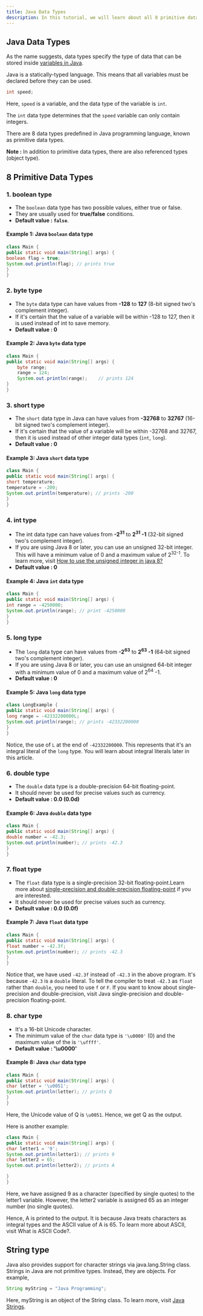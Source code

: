 ```yaml
---
title: Java Data Types
description: In this tutorial, we will learn about all 8 primitive data types in Java with the help of examples.
---
```




## Java Data Types

As the name suggests, data types specify the type of data that can be stored inside [variables in Java](/docs/variables-and-literals).

Java is a statically-typed language. This means that all variables must be declared before they can be used.

```java
int speed;
```

Here, `speed` is a variable, and the data type of the variable is `int`.

The `int` data type determines that the `speed` variable can only contain integers.

There are 8 data types predefined in Java programming language, known as primitive data types.

<TipInfo>

  **Note :** In addition to primitive data types, there are also referenced
  types (object type).

</TipInfo>

## 8 Primitive Data Types

 ### 1. boolean type

   - The `boolean` data type has two possible values, either true or false.
   - They are usually used for **true/false** conditions.
   - **Default value : `false`**.

   #### Example 1: Java `boolean` data type

   ```java
   class Main {
   public static void main(String[] args) {
   boolean flag = true;
   System.out.println(flag); // prints true
   }
   }
   ```

### 2. byte type

   - The `byte` data type can have values from **-128** to **127** (8-bit signed two's complement integer).
   - If it's certain that the value of a variable will be within -128 to 127, then it is used instead of int to save memory.
   - **Default value : 0**

   #### Example 2: Java `byte` data type

   ```java
   class Main {
   public static void main(String[] args) {
       byte range;
       range = 124;
       System.out.println(range);    // prints 124
   }
   }
   ```

### 3. short type

   - The `short` data type in Java can have values from **-32768** to **32767** (16-bit signed two's complement integer).
   - If it's certain that the value of a variable will be within -32768 and 32767, then it is used instead of other integer data types (`int`, `long`).
   - **Default value : 0**

   #### Example 3: Java `short` data type

   ```java
   class Main {
   public static void main(String[] args) {
   short temperature;
   temperature = -200;
   System.out.println(temperature); // prints -200
   }
   }
   ```

### 4. int type

   - The int data type can have values from **-2<sup>31</sup>** to **2<sup>31</sup> -1** (32-bit signed two's complement integer).
   - If you are using Java 8 or later, you can use an unsigned 32-bit integer. This will have a minimum value of 0 and a maximum value of 2<sup>32-1</sup>. To learn more, visit [How to use the unsigned integer in java 8?](http://stackoverflow.com/questions/25556017/how-to-use-the-unsigned-integer-in-java-8)
   - **Default value : 0**

   #### Example 4: Java `int` data type

   ```java
   class Main {
   public static void main(String[] args) {
   int range = -4250000;
   System.out.println(range); // print -4250000
   }
   }
   ```

### 5. long type

   - The `long` data type can have values from **-2<sup>63</sup>** to **2<sup>63</sup> -1** (64-bit signed two's complement integer).
   - If you are using Java 8 or later, you can use an unsigned 64-bit integer with a minimum value of 0 and a maximum value of 2<sup>64</sup> -1.
   - **Default value : 0**

   #### Example 5: Java `long` data type

   ```java
   class LongExample {
   public static void main(String[] args) {
   long range = -42332200000L;
   System.out.println(range); // prints -42332200000
   }
   }
   ```

   Notice, the use of `L` at the end of `-42332200000`. This represents that it's an integral literal of the `long` type. You will learn about integral literals later in this article.

### 6. double type

   - The `double` data type is a double-precision 64-bit floating-point.
   - It should never be used for precise values such as currency.
   - **Default value : 0.0 (0.0d)**

   #### Example 6: Java `double` data type

   ```java
   class Main {
   public static void main(String[] args) {
   double number = -42.3;
   System.out.println(number); // prints -42.3
   }
   }
   ```

### 7. float type

   - The `float` data type is a single-precision 32-bit floating-point.Learn more about [single-precision and double-precision floating-point](http://stackoverflow.com/questions/801117/whats-the-difference-between-a-single-precision-and-double-precision-floating-p) if you are interested.
   - It should never be used for precise values such as currency.
   - **Default value : 0.0 (0.0f)**

   #### Example 7: Java `float` data type

   ```java highlight=3
   class Main {
   public static void main(String[] args) {
   float number = -42.3f;
   System.out.println(number); // prints -42.3
   }
   }
   ```

   Notice that, we have used `-42.3f` instead of `-42.3` in the above program. It's because `-42.3` is a `double` literal.
   To tell the compiler to treat `-42.3` as `float` rather than `double`, you need to use `f` or `F`.
   If you want to know about single-precision and double-precision, visit Java single-precision and double-precision floating-point.

### 8. char type

   - It's a 16-bit Unicode character.
   - The minimum value of the `char` data type is `'\u0000'` (0) and the maximum value of the is `'\uffff'`.
   - **Default value : '\u0000'**

   #### Example 8: Java `char` data type

   ```java
   class Main {
   public static void main(String[] args) {
   char letter = '\u0051';
   System.out.println(letter); // prints Q
   }
   }
   ```

   Here, the Unicode value of Q is `\u0051`. Hence, we get Q as the output.

   Here is another example:

   ```java
   class Main {
   public static void main(String[] args) {
   char letter1 = '9';
   System.out.println(letter1); // prints 9
   char letter2 = 65;
   System.out.println(letter2); // prints A

   }
   }
   ```

Here, we have assigned 9 as a character (specified by single quotes) to the letter1 variable. However, the letter2 variable is assigned 65 as an integer number (no single quotes).

Hence, A is printed to the output. It is because Java treats characters as integral types and the ASCII value of A is 65. To learn more about ASCII, visit What is ASCII Code?.

## String type
Java also provides support for character strings via java.lang.String class. Strings in Java are not primitive types. Instead, they are objects. For example,

```java
String myString = "Java Programming";
```

Here, myString is an object of the String class. To learn more, visit [Java Strings](/docs/string).
